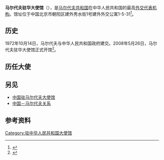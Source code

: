 {{Infobox diplomatic mission
|name = 马尔代夫共和国驻华大使馆
|native_name = {{lang|en|Embassy of the Republic of Maldives, Beijing}}
|open = 2008年
|address = [[朝阳区|朝阳区]]建外秀水街1号建外外交公寓1-5-31
|location = {{CHN}}[[北京市|北京市]]
|ambassador = [[艾莎特·阿兹玛|艾莎特·阿兹玛]]<small>（{{lang|en|Aishath Azeema}}）</small>
|website = {{URL|http://maldivesembassy.cn/}}
}}
'''马尔代夫驻华大使馆'''（{{lang-en|Embassy of the Republic of Maldives, Beijing}}），是[[马尔代夫共和国|马尔代夫共和国]]在中华人民共和国的最高[[外交代表机构|外交代表机构]]。馆址位于中国北京市朝阳区建外秀水街1号建外外交公寓1-5-31<ref>{{cite web|url=https://www.fmprc.gov.cn/web/fw_673051/lbfw_673061/wgzhslgjgxx/t1456464.shtml |language=zh-hans |title=马尔代夫共和国驻华大使馆 |publisher=[[中华人民共和国外交部|中华人民共和国外交部]] | date=2017-04 |accessdate=2021-03-30 }}</ref>。

== 历史 ==
1972年10月14日，马尔代夫与中华人民共和国政府建交。2008年5月26日，马尔代夫驻华大使馆正式开馆<ref>{{Cite web |url=http://news.sina.com.cn/w/2008-05-27/000413928120s.shtml |title=马尔代夫驻华使馆在京正式开馆 |access-date=2021-03-30 |archive-date=2019-10-05 |archive-url=https://web.archive.org/web/20191005190955/http://news.sina.com.cn/w/2008-05-27/000413928120s.shtml |dead-url=no }}</ref>。

==历任大使==
{{main|马尔代夫驻华大使列表}}

== 另见 ==
* [[中国驻马尔代夫大使馆|中国驻马尔代夫大使馆]]
* [[中国－马尔代夫关系|中国－马尔代夫关系]]

==参考资料==
{{reflist}}

{{驻中华人民共和国外交机构}}
[[Category:驻中华人民共和国大使馆|Category:驻中华人民共和国大使馆]]
